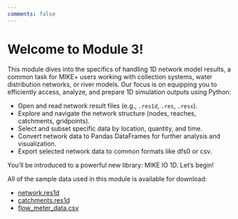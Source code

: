 ```yaml
---
comments: false
---
```


# Welcome to Module 3! {.unnumbered}

This module dives into the specifics of handling 1D network model results, a common task for MIKE+ users working with collection systems, water distribution networks, or river models. Our focus is on equipping you to efficiently access, analyze, and prepare 1D simulation outputs using Python:

- Open and read network result files (e.g., `.res1d`, `.res`, `.resx`).
- Explore and navigate the network structure (nodes, reaches, catchments, gridpoints).
- Select and subset specific data by location, quantity, and time.
- Convert network data to Pandas DataFrames for further analysis and visualization.
- Export selected network data to common formats like dfs0 or csv.

You'll be introduced to a powerful new library: MIKE IO 1D. Let's begin!

::: {.callout-tip title="Where can I download sample data to follow along?" collapse="true"}
All of the sample data used in this module is available for download:

- [network.res1d](data/network.res1d)
- [catchments.res1d](data/catchments.res1d)
- [flow_meter_data.csv](data/flow_meter_data.csv)
:::